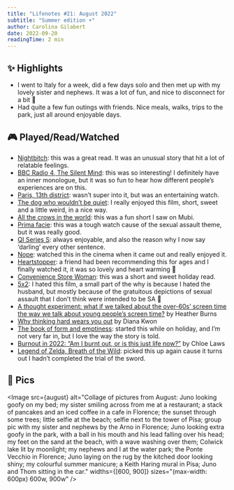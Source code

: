 ```yaml
---
title: "Lifenotes #21: August 2022"
subtitle: "Summer edition ☀️"
author: Carolina Gilabert
date: 2022-09-20
readingTime: 2 min
---
```



## ✨ Highlights

- I went to Italy for a week, did a few days solo and then met up with my lovely sister and nephews. It was a lot of fun, and nice to disconnect for a bit 💛
- Had quite a few fun outings with friends. Nice meals, walks, trips to the park, just all around enjoyable days.

## 🎮 Played/Read/Watched

- [Nightbitch](https://uk.bookshop.org/books/nightbitch-stylist-s-summer-cult-breakout-9781529113990/9781529113990): this was a great read. It was an unusual story that hit a lot of relatable feelings.
- [BBC Radio 4, The Silent Mind](https://www.bbc.co.uk/programmes/m0019r11): this was so interesting! I definitely have an inner monologue, but it was so fun to hear how different people’s experiences are on this.
- [Paris, 13th district](https://www.imdb.com/title/tt12708658/): wasn’t super into it, but was an entertaining watch.
- [The dog who wouldn’t be quiet](https://www.imdb.com/title/tt13648184/): I really enjoyed this film, short, sweet and a little weird, in a nice way.
- [All the crows in the world](https://www.imdb.com/title/tt14994868/): this was a fun short I saw on Mubi.
- [Prima facie](https://www.imdb.com/title/tt21093976/): this was a tough watch cause of the sexual assault theme, but it was really good.
- [QI Series S](https://www.imdb.com/title/tt0380136/): always enjoyable, and also the reason why I now say ‘darling’ every other sentence.
- [Nope](https://www.imdb.com/title/tt10954984/): watched this in the cinema when it came out and really enjoyed it.
- [Heartstopper](https://www.imdb.com/title/tt10638036/): a friend had been recommending this for ages and I finally watched it, it was so lovely and heart warming 💖
- [Convenience Store Woman](https://uk.bookshop.org/books/convenience-store-woman/9781846276842): this was a short and sweet holiday read.
- [5x2](https://www.imdb.com/title/tt0354356/): I hated this film, a small part of the why is because I hated the husband, but mostly because of the gratuitous depictions of sexual assault that I don’t think were intended to be SA 😬
- [A thought experiment: what if we talked about the over-60s’ screen time the way we talk about young people’s screen time?](https://webdevlaw.uk/2022/08/18/a-thought-experiment-what-if-we-talked-about-the-over-60s-screen-time-the-way-we-talk-about-young-peoples-screen-time/) by Heather Burns
- [Why thinking hard wears you out](https://www.scientificamerican.com/article/why-thinking-hard-wears-you-out/) by Diana Kwon
- [The book of form and emptiness](https://uk.bookshop.org/books/the-book-of-form-and-emptiness-winner-of-the-women-s-prize-for-fiction-2022/9781838855277): started this while on holiday, and I’m not very far in, but I love the way the story is told.
- [Burnout in 2022: “Am I burnt out, or is this just life now?”](https://www.stylist.co.uk/health/mental-health/am-i-burnt-out/698441) by Chloe Laws
- [Legend of Zelda, Breath of the Wild](https://store.nintendo.co.uk/en/the-legend-of-zelda-breath-of-the-wild-70010000000023): picked this up again cause it turns out I hadn’t completed the trial of the sword.

## 📸 Pics

<Image
    src={august}
    alt="Collage of pictures from August: Juno looking goofy on my bed; my sister smiling across from me at a restaurant; a stack of pancakes and an iced coffee in a cafe in Florence; the sunset through some trees; little selfie at the beach; selfie next to the tower of Pisa; group pic with my sister and nephews by the Arno in Florence; Juno looking extra goofy in the park, with a ball in his mouth and his lead falling over his head; my feet on the sand at the beach, with a wave washing over them; Colwick lake lit by moonlight; my nephews and I at the water park; the Ponte Vecchio in Florence; Juno laying on the rug by the kitched door looking shiny; my colourful summer manicure; a Keith Haring mural in Pisa; Juno and Thom sitting in the car."
    widths={[600, 900]}
    sizes="(max-width: 600px) 600w, 900w"
/>